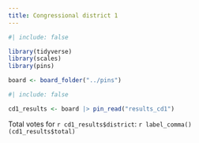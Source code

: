 ```yaml
---
title: Congressional district 1
---
```


```r
#| include: false

library(tidyverse)
library(scales)
library(pins)

board <- board_folder("../pins")
```

```r
#| include: false

cd1_results <- board |> pin_read("results_cd1")
```

Total votes for `r cd1_results$district`: `r label_comma()(cd1_results$total)`
